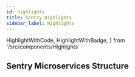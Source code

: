 ```yaml
---
id: highlights
title: Sentry Highlights
sidebar_label: Highlights
---
```


  HighlightWithCode,
  HighlightWithBadge,
} from '/src/components/Highlights'

## Sentry Microservices Structure
